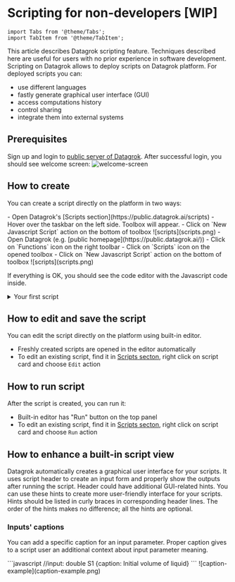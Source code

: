 # Scripting for non-developers \[WIP\]

```mdx-code-block
import Tabs from '@theme/Tabs';
import TabItem from '@theme/TabItem';
```

This article describes Datagrok scripting feature. Techniques described here are useful for users with no prior experience in software development. 
Scripting on Datagrok allows to deploy scripts on Datagrok platform. For deployed scripts you can:

- use different languages
- fastly generate graphical user interface (GUI)
- access computations history
- control sharing
- integrate them into external systems

## Prerequisites

Sign up and login to [public server of Datagrok](https://public.datagrok.ai/). After successful login, you should see welcome screen:
![welcome-screen](welcome-screen.png)

## How to create

You can create a script directly on the platform in two ways:

<Tabs>
  <TabItem value="apple" label="Fast way" default>
    - Open Datagrok's [Scripts section](https://public.datagrok.ai/scripts)
    - Hover over the taskbar on the left side. Toolbox will appear.
    - Click on `New Javascript Script` action on the bottom of toolbox ![scripts](scripts.png)
  </TabItem>
  <TabItem value="orange" label="Advanced way">
    - Open Datagrok (e.g. [public homepage](https://public.datagrok.ai/))
    - Click on `Functions` icon on the right toolbar
    - Click on `Scripts` icon on the opened toolbox 
    - Click on `New Javascript Script` action on the bottom of toolbox ![scripts](scripts.png)
  </TabItem>
</Tabs>

If everything is OK, you should see the code editor with the Javascript code inside. 

<details>
  <summary> Your first script </summary>
  <div>
    ```js
    //name: Template
    //description: Hello world script
    //language: javascript

    alert('Hello World!');
    ```
  </div>
</details>

## How to edit and save the script

You can edit the script directly on the platform using built-in editor. 

- Freshly created scripts are opened in the editor automatically
- To edit an existing script, find it in [Scripts secton](https://public.datagrok.ai/scripts), right click on script card and choose `Edit` action

## How to run script

After the script is created, you can run it:

- Built-in editor has <i class="fas fa-play"></i> "Run" button  on the top panel
- To edit an existing script, find it in [Scripts secton](https://public.datagrok.ai/scripts), right click on script card and choose `Run` action

## How to enhance a built-in script view

Datagrok automatically creates a graphical user interface for your scripts. It uses script header to create an input form and properly show the outputs after running the script.
Header could have additional GUI-related hints. You can use these hints to create more user-friendly interface for your scripts. 
Hints should be listed in curly braces in corresponding header lines. The order of the hints makes no difference; all the hints are optional.

### Inputs' captions

You can add a specific caption for an input parameter. Proper caption gives to a script user an additional context about input parameter meaning.

<Tabs>
  <TabItem value="code" label="Code" default>
    ```javascript
    //input: double S1 {caption: Initial volume of liquid}
    ```
  </TabItem>
  <TabItem value="result" label="Result">
    ![caption-example](caption-example.png)
  </TabItem>
</Tabs>
